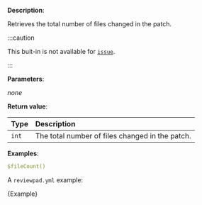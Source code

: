 
**Description**:

Retrieves the total number of files changed in the patch.

:::caution

This buit-in is not available for [`issue`](/guides/syntax#workflow).

:::

**Parameters**:

_none_

**Return value**:

| Type  | Description                                     |
| :---- | :---------------------------------------------- |
| `int` | The total number of files changed in the patch. |

**Examples**:

```yml
$fileCount()
```

A `reviewpad.yml` example:

<CodeBlock language="yml" title="reviewpad.yml">{Example}</CodeBlock>
